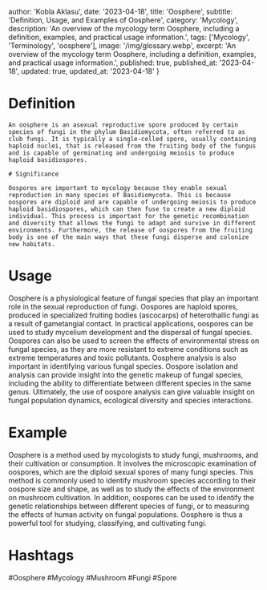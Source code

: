 
  author: 'Kobla Aklasu',
  date: '2023-04-18',
  title: 'Oosphere',
  subtitle: 'Definition, Usage, and Examples of Oosphere',
  category: 'Mycology',
  description: 'An overview of the mycology term Oosphere, including a definition, examples, and practical usage information.',
  tags: ['Mycology', 'Terminology', 'oosphere'],
  image: '/img/glossary.webp',
  excerpt: 'An overview of the mycology term Oosphere, including a definition, examples, and practical usage information.',
  published: true,
  published_at: '2023-04-18',
  updated: true,
  updated_at: '2023-04-18'
}




# Definition
    
    An oosphere is an asexual reproductive spore produced by certain species of fungi in the phylum Basidiomycota, often referred to as club fungi. It is typically a single-celled spore, usually containing haploid nuclei, that is released from the fruiting body of the fungus and is capable of germinating and undergoing meiosis to produce haploid basidiospores.
    
    # Significance
    
    Oospores are important to mycology because they enable sexual reproduction in many species of Basidiomycota. This is because oospores are diploid and are capable of undergoing meiosis to produce haploid basidiospores, which can then fuse to create a new diploid individual. This process is important for the genetic recombination and diversity that allows the fungi to adapt and survive in different environments. Furthermore, the release of oospores from the fruiting body is one of the main ways that these fungi disperse and colonize new habitats.

# Usage

Oosphere is a physiological feature of fungal species that play an important role in the sexual reproduction of fungi. Oospores are haploid spores, produced in specialized fruiting bodies (ascocarps) of heterothallic fungi as a result of gametangial contact. In practical applications, oospores can be used to study mycelium development and the dispersal of fungal species. Oospores can also be used to screen the effects of environmental stress on fungal species, as they are more resistant to extreme conditions such as extreme temperatures and toxic pollutants. Oosphere analysis is also important in identifying various fungal species. Oospore isolation and analysis can provide insight into the genetic makeup of fungal species, including the ability to differentiate between different species in the same genus. Ultimately, the use of oospore analysis can give valuable insight on fungal population dynamics, ecological diversity and species interactions.

# Example

Oosphere is a method used by mycologists to study fungi, mushrooms, and their cultivation or consumption. It involves the microscopic examination of oospores, which are the diploid sexual spores of many fungi species. This method is commonly used to identify mushroom species according to their oospore size and shape, as well as to study the effects of the environment on mushroom cultivation. In addition, oospores can be used to identify the genetic relationships between different species of fungi, or to measuring the effects of human activity on fungal populations. Oosphere is thus a powerful tool for studying, classifying, and cultivating fungi.

# Hashtags

#Oosphere #Mycology #Mushroom #Fungi #Spore

